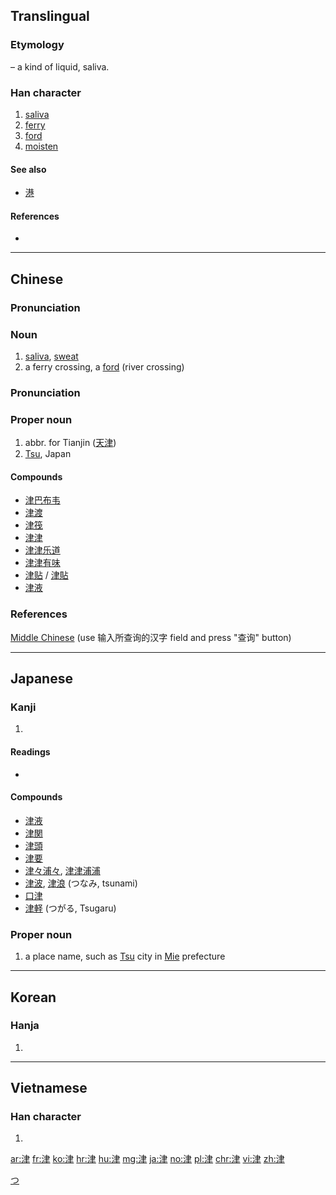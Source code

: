 ==Translingual==

===Etymology===
{{Han compound|水 |alt1=氵|t1=water|聿}} – a kind of liquid, saliva.

===Han character===
{{Han char|rn=85|rad=水|as=06|sn=9|four=35107|canj=ELQ|ids=⿰氵聿}}

# [[saliva]]
# [[ferry]]
# [[ford]]
# [[moisten]]

====See also====
* [[港]]

====References====
* {{Han ref|kx=0621.090|dkj=17396|dj=1017.070|hdz=31616.110|uh=6D25|ud=27941|bh=AC7A|bd=44154}}

----

==Chinese==
{{zh-forms}}

===Pronunciation===
{{zh-pron
|m=jīn
|c=zeon1
|mn=chin
|cat=n
}}

===Noun===
{{zh-noun}}

# [[saliva]], [[sweat]]
# a ferry crossing, a [[ford]] (river crossing)

===Pronunciation===
{{zh-pron
|m=Jīn
|c=zeon1
|mn=Chin
|cat=pn
}}

===Proper noun===
{{zh-proper noun}}

# abbr. for Tianjin ([[天津]])
# [[Tsu]], Japan

====Compounds====
* [[津巴布韦]]
* [[津渡]]
* [[津筏]]
* [[津津]]
* [[津津乐道]]
* [[津津有味]]
* [[津贴]] / [[津貼]]
* [[津液]]

===References===
[http://www.eastling.org/oc/oldage.aspx Middle Chinese] (use 输入所查询的汉字 field and press "查询" button)

----

==Japanese==

===Kanji===
{{ja-kanji|grade=c|rs=水06}}

# {{defn|lang=ja|sort=水06}}

====Readings====
* {{ja-readings|goon=[[しん]] (shin)|kanon=[[しん]] (shin)|nanori=[[す]] (su), [[ず]] (zu), [[つ]] (tsu), [[づ]] (zu)|kun=[[つ]] (tsu)}}

====Compounds====
* [[津液]]
* [[津関]]
* [[津頭]]
* [[津要]]
* [[津々浦々]], [[津津浦浦]]
* [[津波]], [[津浪]] (つなみ, tsunami)
* [[口津]]
* [[津軽]] (つがる, Tsugaru)

===Proper noun===
{{ja-pos|つ|proper}}

# a place name, such as [[Tsu]] city in [[Mie]] prefecture

[[Category:ja:Cities|つ]]

----

==Korean==

===Hanja===
{{ko-hanja|hangeul=[[진]]|eumhun=|rv=jin|mr=chin|y=cin}}

# {{defn|lang=ko|sort=水06}}

----

==Vietnamese==

===Han character===
{{vi-hantu|[[tân]], [[lọt]], [[lụt]], [[thành]]|rs=水06}}

# {{defn|lang=vi|sort=水06}}

[[ar:津]]
[[fr:津]]
[[ko:津]]
[[hr:津]]
[[hu:津]]
[[mg:津]]
[[ja:津]]
[[no:津]]
[[pl:津]]
[[chr:津]]
[[vi:津]]
[[zh:津]]